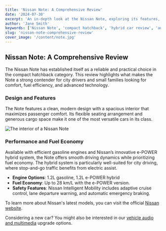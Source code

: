 ```yaml
---
title: 'Nissan Note: A Comprehensive Review'
date: '2024-07-30'
excerpt: 'An in-depth look at the Nissan Note, exploring its features, performance, and why it stands out in the compact hatchback market.'
author: 'Jane Smith'
keywords: ['Nissan Note', 'compact hatchback', 'hybrid car review', 'automotive', 'car review']
slug: 'nissan-note-comprehensive-review'
cover_image: '/content/note.jpg'
---
```


## Nissan Note: A Comprehensive Review

The Nissan Note has established itself as a reliable and practical choice in the compact hatchback category. This review highlights what makes the Note a strong contender for city drivers and small families looking for comfort, fuel efficiency, and advanced technology.

### Design and Features

The Note features a clean, modern design with a spacious interior that maximizes passenger comfort. Its flexible seating arrangement and generous cargo space make it one of the most versatile cars in its class.

![The interior of a Nissan Note](/content/note-interior.jpg "The interior of a Nissan Note")

### Performance and Fuel Economy

Available with efficient gasoline engines and Nissan’s innovative e-POWER hybrid system, the Note offers smooth driving dynamics while prioritizing fuel economy. The hybrid system is particularly well-suited for city driving, where stop-and-go traffic benefits from electric assist.

*   **Engine Options**: 1.2L gasoline, 1.2L e-POWER hybrid
*   **Fuel Economy**: Up to 28 km/L with the e-POWER version.
*   **Safety Features**: Nissan Intelligent Mobility includes adaptive cruise control, lane departure warning, and automatic emergency braking.

To learn more about Nissan's latest models, you can visit the official [Nissan website](https://www.nissan-global.com/).

Considering a new car? You might also be interested in our [vehicle audio and multimedia](/vehicle-audio-multimedia) upgrade options.
